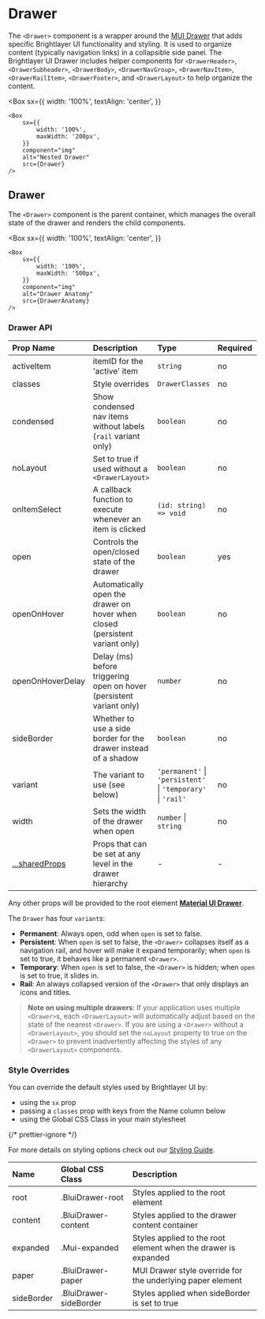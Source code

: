 

# Drawer

The `<Drawer>` component is a wrapper around the [MUI Drawer](https://mui.com/material-ui/api/drawer/) that adds specific Brightlayer UI functionality and styling. It is used to organize content (typically navigation links) in a collapsible side panel. The Brightlayer UI Drawer includes helper components for `<DrawerHeader>`, `<DrawerSubheader>`, `<DrawerBody>`, `<DrawerNavGroup>`, `<DrawerNavItem>`, `<DrawerRailItem>`, `<DrawerFooter>`, and `<DrawerLayout>` to help organize the content.

<Box
    sx={{
        width: '100%',
        textAlign: 'center',
    }}
>
    <Box
        sx={{
            width: '100%',
            maxWidth: '200px',
        }}
        component="img"
        alt="Nested Drawer"
        src={Drawer}
    />
</Box>

## Drawer

The `<Drawer>` component is the parent container, which manages the overall state of the drawer and renders the child components.

<Box
    sx={{
        width: '100%',
        textAlign: 'center',
    }}
>
    <Box
        sx={{
            width: '100%',
            maxWidth: '500px',
        }}
        component="img"
        alt="Drawer Anatomy"
        src={DrawerAnatomy}
    />
</Box>

### Drawer API

<Box>

| Prop Name                                                  | Description                                                                  | Type                                                         | Required | Default           |
| :--------------------------------------------------------- | :--------------------------------------------------------------------------- | :----------------------------------------------------------- | :------- | :---------------- |
| activeItem                                                 | itemID for the 'active' item                                                 | `string`                                                     | no       |                   |
| classes                                                    | Style overrides                                                              | `DrawerClasses`                                              | no       |                   |
| condensed                                                  | Show condensed nav items without labels (`rail` variant only)                | `boolean`                                                    | no       | `false`           |
| noLayout                                                   | Set to true if used without a `<DrawerLayout>`                               | `boolean`                                                    | no       | `false`           |
| onItemSelect                                               | A callback function to execute whenever an item is clicked                   | `(id: string) => void`                                       | no       |                   |
| open                                                       | Controls the open/closed state of the drawer                                 | `boolean`                                                    | yes      |                   |
| openOnHover                                                | Automatically open the drawer on hover when closed (persistent variant only) | `boolean`                                                    | no       | `true`            |
| openOnHoverDelay                                           | Delay (ms) before triggering open on hover (persistent variant only)         | `number`                                                     | no       | `500`             |
| sideBorder                                                 | Whether to use a side border for the drawer instead of a shadow              | `boolean`                                                    | no       | `false`           |
| variant                                                    | The variant to use (see below)                                               | `'permanent'` \| `'persistent'` \| `'temporary'` \| `'rail'` | no       | `persistent`      |
| width                                                      | Sets the width of the drawer when open                                       | `number` \| `string`                                         | no       | `22.5rem (360px)` |
| [...sharedProps](/components/drawer/api-docs#shared-props) | Props that can be set at any level in the drawer hierarchy                   | -                                                            | -        |                   |

</Box>

Any other props will be provided to the root element [**Material UI Drawer**](https://mui.com/material-ui/api/drawer/).

The `Drawer` has four `variant`s:

-   **Permanent**: Always open, odd when `open` is set to false.
-   **Persistent**: When `open` is set to false, the `<Drawer>` collapses itself as a navigation rail, and hover will make it expand temporarily; when `open` is set to true, it behaves like a permanent `<Drawer>`.
-   **Temporary**: When `open` is set to false, the `<Drawer>` is hidden; when `open` is set to true, it slides in.
-   **Rail**: An always collapsed version of the `<Drawer>` that only displays an icons and titles.

> **Note on using multiple drawers**: If your application uses multiple `<Drawer>`s, each `<DrawerLayout>` will automatically adjust based on the state of the nearest `<Drawer>`. If you are using a `<Drawer>` without a `<DrawerLayout>`, you should set the `noLayout` property to true on the `<Drawer>` to prevent inadvertently affecting the styles of any `<DrawerLayout>` components.

### Style Overrides

You can override the default styles used by Brightlayer UI by:

-   using the `sx` prop
-   passing a `classes` prop with keys from the Name column below
-   using the Global CSS Class in your main stylesheet

{/* prettier-ignore */}
<p>For more details on styling options check out our <a href={`https://github.com/etn-ccis/blui-react-component-library/blob/${DOCS_BRANCH}/docs/src/shared/markdown/StyleOverridesGuide.md`}>Styling Guide</a>.</p>

<Box>

| Name       | Global CSS Class       | Description                                                    |
| :--------- | :--------------------- | :------------------------------------------------------------- |
| root       | .BluiDrawer-root       | Styles applied to the root element                             |
| content    | .BluiDrawer-content    | Styles applied to the drawer content container                 |
| expanded   | .Mui-expanded          | Styles applied to the root element when the drawer is expanded |
| paper      | .BluiDrawer-paper      | MUI Drawer style override for the underlying paper element     |
| sideBorder | .BluiDrawer-sideBorder | Styles applied when sideBorder is set to true                  |

</Box>

<SharedProps />
